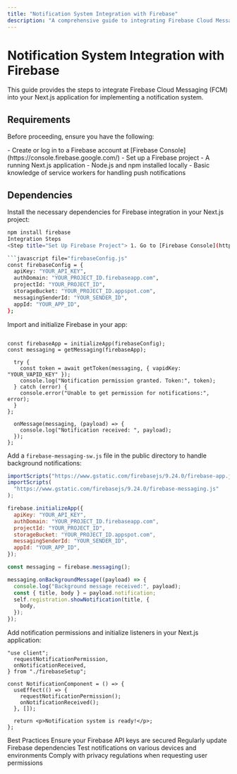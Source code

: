 ```yaml
---
title: "Notification System Integration with Firebase"
description: "A comprehensive guide to integrating Firebase Cloud Messaging (FCM) for notifications in a Next.js application."
---
```


# Notification System Integration with Firebase

This guide provides the steps to integrate Firebase Cloud Messaging (FCM) into your Next.js application for implementing a notification system.

## Requirements

Before proceeding, ensure you have the following:

<AccordionGroup>
  <Accordion title="Firebase Account">
    - Create or log in to a Firebase account at [Firebase
    Console](https://console.firebase.google.com/) - Set up a Firebase project
  </Accordion>
  <Accordion title="Next.js Application">
    - A running Next.js application - Node.js and npm installed locally
  </Accordion>
  <Accordion title="Service Worker Setup">
    - Basic knowledge of service workers for handling push notifications
  </Accordion>
</AccordionGroup>

## Dependencies

Install the necessary dependencies for Firebase integration in your Next.js project:

````bash
npm install firebase
Integration Steps
<Step title="Set Up Firebase Project"> 1. Go to [Firebase Console](https://console.firebase.google.com/) 2. Create a new project or use an existing one 3. Navigate to Project Settings > Cloud Messaging and note down the `Server Key` and `Sender ID` 4. Download the `google-services.json` or `firebase-config.js` file and store it securely </Step> <Step title="Configure Firebase in Next.js"> Add the Firebase configuration to your Next.js project by creating a `firebaseConfig.js` file:</Step>

```javascript file="firebaseConfig.js"
const firebaseConfig = {
  apiKey: "YOUR_API_KEY",
  authDomain: "YOUR_PROJECT_ID.firebaseapp.com",
  projectId: "YOUR_PROJECT_ID",
  storageBucket: "YOUR_PROJECT_ID.appspot.com",
  messagingSenderId: "YOUR_SENDER_ID",
  appId: "YOUR_APP_ID",
};

````

Import and initialize Firebase in your app:

```tsx file="firebaseSetup.tsx"

const firebaseApp = initializeApp(firebaseConfig);
const messaging = getMessaging(firebaseApp);

  try {
    const token = await getToken(messaging, { vapidKey: "YOUR_VAPID_KEY" });
    console.log("Notification permission granted. Token:", token);
  } catch (error) {
    console.error("Unable to get permission for notifications:", error);
  }
};

  onMessage(messaging, (payload) => {
    console.log("Notification received: ", payload);
  });
};
```

 <Step title="Create a Service Worker"> Add a `firebase-messaging-sw.js` file in the public directory to handle background notifications:</Step>

```javascript file="public/firebase-messaging-sw.js"
importScripts("https://www.gstatic.com/firebasejs/9.24.0/firebase-app.js");
importScripts(
  "https://www.gstatic.com/firebasejs/9.24.0/firebase-messaging.js"
);

firebase.initializeApp({
  apiKey: "YOUR_API_KEY",
  authDomain: "YOUR_PROJECT_ID.firebaseapp.com",
  projectId: "YOUR_PROJECT_ID",
  storageBucket: "YOUR_PROJECT_ID.appspot.com",
  messagingSenderId: "YOUR_SENDER_ID",
  appId: "YOUR_APP_ID",
});

const messaging = firebase.messaging();

messaging.onBackgroundMessage((payload) => {
  console.log("Background message received:", payload);
  const { title, body } = payload.notification;
  self.registration.showNotification(title, {
    body,
  });
});
```

<Step> <Step title="Integrate Notification Request in App"> Add notification permissions and initialize listeners in your Next.js application:</Step></Step>

```
"use client";
  requestNotificationPermission,
  onNotificationReceived,
} from "./firebaseSetup";

const NotificationComponent = () => {
  useEffect(() => {
    requestNotificationPermission();
    onNotificationReceived();
  }, []);

  return <p>Notification system is ready!</p>;
};

```


Best Practices
Ensure your Firebase API keys are secured
Regularly update Firebase dependencies
Test notifications on various devices and environments
Comply with privacy regulations when requesting user permissions
